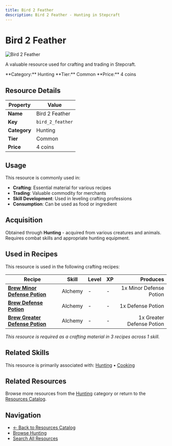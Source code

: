 ```yaml
---
title: Bird 2 Feather
description: Bird 2 Feather - Hunting in Stepcraft
---
```


# Bird 2 Feather

<div className="flex items-start gap-6 mb-8">
  <div className="flex-shrink-0">
    <img src="/assets/resources/hunting/bird_t2_02.png" alt="Bird 2 Feather" className="w-24 h-24 border rounded-lg" />
  </div>
  <div className="flex-1">
    <div className="space-y-2">
      <p className="text-lg text-muted-foreground">A valuable resource used for crafting and trading in Stepcraft.</p>
      <div className="flex flex-wrap gap-4 text-sm">
        <span className="px-2 py-1 bg-blue-100 dark:bg-blue-900 rounded-md">
          **Category:** Hunting
        </span>
        <span className="px-2 py-1 bg-gray-100 dark:bg-gray-900 rounded-md">
          **Tier:** Common
        </span>
        <span className="px-2 py-1 bg-green-100 dark:bg-green-900 rounded-md">
          **Price:** 4 coins
        </span>
      </div>
    </div>
  </div>
</div>

## Resource Details

| Property | Value |
|----------|-------|
| **Name** | Bird 2 Feather |
| **Key** | `bird_2_feather` |
| **Category** | Hunting |
| **Tier** | Common |
| **Price** | 4 coins |


## Usage

This resource is commonly used in:

- **Crafting**: Essential material for various recipes
- **Trading**: Valuable commodity for merchants
- **Skill Development**: Used in leveling crafting professions
- **Consumption**: Can be used as food or ingredient



## Acquisition

Obtained through **Hunting** - acquired from various creatures and animals. Requires combat skills and appropriate hunting equipment.


## Used in Recipes

This resource is used in the following crafting recipes:

| Recipe | Skill | Level | XP | Produces |
|--------|-------|-------|----|---------:|
| **[Brew Minor Defense Potion](/docs/items/individual/minor_defense_potion)** | Alchemy | - | - | 1x Minor Defense Potion |
| **[Brew Defense Potion](/docs/items/individual/defense_potion)** | Alchemy | - | - | 1x Defense Potion |
| **[Brew Greater Defense Potion](/docs/items/individual/greater_defense_potion)** | Alchemy | - | - | 1x Greater Defense Potion |

*This resource is required as a crafting material in 3 recipes across 1 skill.*


## Related Skills

This resource is primarily associated with: [Hunting](/docs/skills/individual/hunting) • [Cooking](/docs/skills/individual/cooking)

## Related Resources

Browse more resources from the [Hunting](/docs/resources#hunting) category or return to the [Resources Catalog](/docs/resources).

## Navigation

- [← Back to Resources Catalog](/docs/resources)
- [Browse Hunting](/docs/resources#hunting)
- [Search All Resources](/search)
